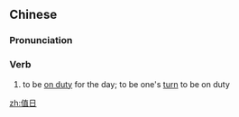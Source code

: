 ==Chinese==
{{zh-forms}}

===Pronunciation===
{{zh-pron
|m=zhírì
|c=zik6 jat6
|mn=qz,tp,xm:ti̍t-li̍t/kh,zz:ti̍t-ji̍t
|cat=noun
}}

===Verb===
{{zh-verb}}

# to be [[on duty]] for the day; to be one's [[turn]] to be on duty

[[zh:值日]]